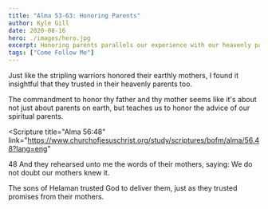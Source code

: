 ```yaml
---
title: "Alma 53-63: Honoring Parents"
author: Kyle Gill
date: 2020-08-16
hero: ./images/hero.jpg
excerpt: Honoring parents parallels our experience with our heavenly parents
tags: ["Come Follow Me"]
---
```


Just like the stripling warriors honored their earthly mothers, I found it insightful that they trusted in their heavenly parents too.

The commandment to honor thy father and thy mother seems like it's about not just about parents on earth, but teaches us to honor the advice of our spiritual parents.

<Scripture
  title="Alma 56:48"
  link="https://www.churchofjesuschrist.org/study/scriptures/bofm/alma/56.48?lang=eng"
>
  48 And they rehearsed unto me the words of their mothers, saying: We do not
  doubt our mothers knew it.
</Scripture>

The sons of Helaman trusted God to deliver them, just as they trusted promises from their mothers.
